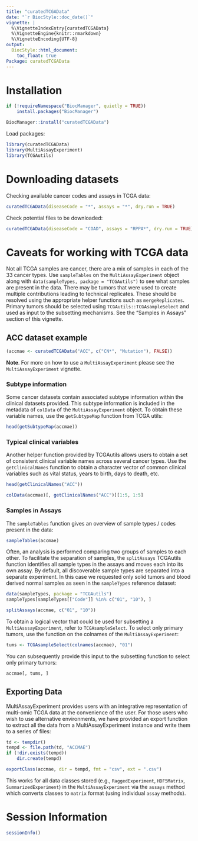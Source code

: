 ```yaml
---
title: "curatedTCGAData"
date: "`r BiocStyle::doc_date()`"
vignette: |
  %\VignetteIndexEntry{curatedTCGAData}
  %\VignetteEngine{knitr::rmarkdown}
  %\VignetteEncoding{UTF-8}
output:
  BiocStyle::html_document:
    toc_float: true
Package: curatedTCGAData
---
```


# Installation

```r
if (!requireNamespace("BiocManager", quietly = TRUE))
    install.packages("BiocManager")

BiocManager::install("curatedTCGAData")
```

Load packages:

```r
library(curatedTCGAData)
library(MultiAssayExperiment)
library(TCGAutils)
```

# Downloading datasets

Checking available cancer codes and assays in TCGA data:

```r
curatedTCGAData(diseaseCode = "*", assays = "*", dry.run = TRUE)
```

Check potential files to be downloaded:

```r
curatedTCGAData(diseaseCode = "COAD", assays = "RPPA*", dry.run = TRUE)
```

# Caveats for working with TCGA data

Not all TCGA samples are cancer, there are a mix of samples in each of the
33 cancer types. Use `sampleTables` on the `MultiAssayExperiment` object
along with `data(sampleTypes, package = "TCGAutils")` to see what samples are
present in the data. There may be tumors that were used to create multiple
contributions leading to technical replicates. These should be resolved using
the appropriate helper functions such as `mergeReplicates`. Primary tumors
should be selected using `TCGAutils::TCGAsampleSelect` and used as input
to the subsetting mechanisms. See the "Samples in Assays" section of this
vignette.

## ACC dataset example

```r
(accmae <- curatedTCGAData("ACC", c("CN*", "Mutation"), FALSE))
```

**Note**. For more on how to use a `MultiAssayExperiment` please see the
`MultiAssayExperiment` vignette.

### Subtype information

Some cancer datasets contain associated subtype information within the
clinical datasets provided. This subtype information is included in the
metadata of `colData` of the `MultiAssayExperiment` object. To obtain these
variable names, use the `getSubtypeMap` function from TCGA utils:

```r
head(getSubtypeMap(accmae))
```

### Typical clinical variables

Another helper function provided by TCGAutils allows users to obtain a set
of consistent clinical variable names across several cancer types.
Use the `getClinicalNames` function to obtain a character vector of common
clinical variables such as vital status, years to birth, days to death, etc.

```r
head(getClinicalNames("ACC"))

colData(accmae)[, getClinicalNames("ACC")][1:5, 1:5]
```

### Samples in Assays

The `sampleTables` function gives an overview of sample types / codes
present in the data:

```r
sampleTables(accmae)
```

Often, an analysis is performed comparing two groups of samples to each other.
To facilitate the separation of samples, the `splitAssays` TCGAutils function
identifies all sample types in the assays and moves each into its own
assay. By default, all discoverable sample types are separated into
a separate experiment. In this case we requested only solid tumors and blood
derived normal samples as seen in the `sampleTypes` reference dataset:

```r
data(sampleTypes, package = "TCGAutils")
sampleTypes[sampleTypes[["Code"]] %in% c("01", "10"), ]

splitAssays(accmae, c("01", "10"))
```

To obtain a logical vector that could be used for subsetting a
`MultiAsssayExperiment`, refer to `TCGAsampleSelect`. To select only primary
tumors, use the function on the colnames of the `MultiAssayExperiment`:

```r
tums <- TCGAsampleSelect(colnames(accmae), "01")
```

You can subsequently provide this input to the subsetting function to select
only primary tumors:

```r
accmae[, tums, ]
```

## Exporting Data

MultiAssayExperiment provides users with an integrative representation of
multi-omic TCGA data at the convenience of the user. For those users who
wish to use alternative environments, we have provided an export function to
extract all the data from a MultiAssayExperiment instance and write them
to a series of files:

```r
td <- tempdir()
tempd <- file.path(td, "ACCMAE")
if (!dir.exists(tempd))
    dir.create(tempd)

exportClass(accmae, dir = tempd, fmt = "csv", ext = ".csv")
```

This works for all data classes stored (e.g., `RaggedExperiment`, `HDF5Matrix`,
`SummarizedExperiment`) in the `MultiAssayExperiment` via the `assays` method
which converts classes to `matrix` format (using individual `assay` methods).

# Session Information

```r
sessionInfo()
```

